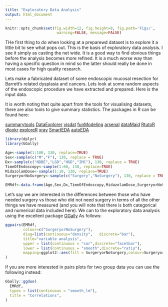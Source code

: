 ```yaml
---
title: "Exploratory Data Analysis"
output: html_document
---
```

```r
knitr::opts_chunk$set(fig.width=12, fig.height=8, fig.path='Figs/',
                       warning=FALSE, message=FALSE)
```
THe first thing to do when looking at a preparewd dataset is to explore it a little bit to see what pops out. This is the basis of exploratory data analysis. I see it simply as casting the net wide. It is a good way to find obvious things before the analysis becomes more refined. It is a much worse way than having a specific question in mind so the latter should really be done in most cases for high quality research.

Lets make a fabricated dataset of some endoscopic mucosal resection for Barrett's related dysplasia and cancers. Lets look at some random aspects of the endoscopic procedure we have extracted and prepared. Here is the input data.

It is worth noting that quite apart from the tools for visualising datasets, there are also tools to give summary statistics. The packages in R can be found here:

[summarytools](https://rdrr.io/cran/summarytools/man/summarytools-package.html)
[DataExplorer](https://blog.revolutionanalytics.com/2018/02/dataexplorer.html)
[visdat](https://github.com/ropensci/visdat)
[funModeling](https://github.com/pablo14/funModeling)
[arsenal](https://cran.r-project.org/web/packages/arsenal/index.html)
[dataMaid](https://cran.r-project.org/web/packages/dataMaid/index.html)
[RtutoR](https://cran.r-project.org/web/packages/RtutoR/index.html)
[dlookr](https://cran.r-project.org/web/packages/dlookr/index.html)
[exploreR](https://cran.r-project.org/web/packages/exploreR/index.html)
[xray](https://cran.r-project.org/web/packages/xray/index.html)
[SmartEDA](https://cran.r-project.org/web/packages/SmartEDA/index.html)
[autoEDA](https://github.com/XanderHorn/autoEDA)


```r
library(dplyr)
library(GGally)

Age<-sample(1:100, 130, replace=TRUE)
Sex<-sample(c("M","F"), 130, replace = TRUE)
Dx<-sample(c("NDBE","LGD","HGD","IMC"), 130, replace = TRUE)
TimeOfEndoscopy<-sample(1:60, 130, replace=TRUE)
MidazolamDose<-sample(1:10, 130, replace=TRUE)
SurgeryorNoSurgery<-sample(c("Surgery","NoSurgery"), 130, replace = TRUE)

EMRdf<-data.frame(Age,Sex,Dx,TimeOfEndoscopy,MidazolamDose,SurgeryorNoSurgery,stringsAsFactors=F)
```

Let's say we are interested in the differences between those who have needed surgery vs those who did not need surgery in terms of all the other things we have measured (and you will note that there is both categorical and numerical data included here). We can to the exploratory data analysis using the excellent package [GGally](https://cran.r-project.org/web/packages/GGally/GGally.pdf) As follows:

```r
ggpairs(EMRdf,         
        colour=c("SurgeryorNoSurgery"),        
        diag=list(continuous="density",   discrete="bar"),        
        title="variable analysis",        
        upper = list(continuous = "cor",discrete="facetbar"),        
        lower = list(continuous = "smooth",discrete="ratio"),        
        mapping=ggplot2::aes(fill = SurgeryorNoSurgery,colour=SurgeryorNoSurgery)   
)
```

If you are more interested in pairs plots for two group data you can use the following instead:

```r
GGally::ggduo(
  EMRdf,
  types = list(continuous = "smooth_lm"),
  title = "Correlations",
)
```
